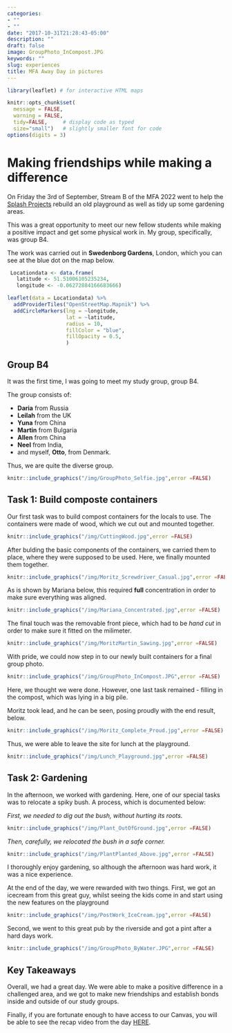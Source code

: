 ```yaml
---
categories:
- ""
- ""
date: "2017-10-31T21:28:43-05:00"
description: ""
draft: false
image: GroupPhoto_InCompost.JPG
keywords: ""
slug: experiences
title: MFA Away Day in pictures
---
```


```r
library(leaflet) # for interactive HTML maps
```


```r
knitr::opts_chunk$set(
  message = FALSE, 
  warning = FALSE, 
  tidy=FALSE,     # display code as typed
  size="small")   # slightly smaller font for code
options(digits = 3)
```

# Making friendships while making a difference

On Friday the 3rd of September, Stream B of the MFA 2022 went to help the [Splash Projects](https://splashprojects.com/) rebuild an old playground as well as tidy up some gardening areas.

This was a great opportunity to meet our new fellow students while making a positive impact and get some physical work in. My group, specifically, was group B4. 

The work was carried out in **Swedenborg Gardens**, London, which you can see at the blue dot on the map below.

```r
 Locationdata <- data.frame(
   latitude <- 51.51006105235234,
   longitude <- -0.06272884166683666)

leaflet(data = Locationdata) %>% 
  addProviderTiles("OpenStreetMap.Mapnik") %>% 
  addCircleMarkers(lng = ~longitude, 
                   lat = ~latitude, 
                   radius = 10, 
                   fillColor = "blue", 
                   fillOpacity = 0.5, 
                   )
```

## Group B4
It was the first time, I was going to meet my study group, group B4. 

The group consists of:

- **Daria** from Russia
- **Leilah** from the UK
- **Yuna** from China
- **Martin** from Bulgaria
- **Allen** from China
- **Neel** from India, 
- and myself, **Otto**, from Denmark. 

Thus, we are quite the diverse group. 

```r
knitr::include_graphics("/img/GroupPhoto_Selfie.jpg",error =FALSE)
```

## Task 1: Build composte containers
Our first task was to build compost containers for the locals to use. The containers were made of wood, which we cut out and mounted together.

```r
knitr::include_graphics("/img/CuttingWood.jpg",error =FALSE)
```

After bulding the basic components of the containers, we carried them to place, where they were supposed to be used. Here, we finally mounted them together.

```r
knitr::include_graphics("/img/Moritz_Screwdriver_Casual.jpg",error =FALSE)
```

As is shown by Mariana below, this required **full** concentration in order to make sure everything was aligned.

```r
knitr::include_graphics("/img/Mariana_Concentrated.jpg",error =FALSE)
```

The final touch was the removable front piece, which had to be *hand cut* in order to make sure it fitted on the milimeter.

```r
knitr::include_graphics("/img/MoritzMartin_Sawing.jpg",error =FALSE)
```

With pride, we could now step in to our newly built containers for a final group photo.

```r
knitr::include_graphics("/img/GroupPhoto_InCompost.JPG",error =FALSE)
```

Here, we thought we were done. However, one last task remained - filling in the compost, which was lying in a big pile.

Moritz took lead, and he can be seen, posing proudly with the end result, below.

```r
knitr::include_graphics("/img/Moritz_Complete_Proud.jpg",error =FALSE)
```

Thus, we were able to leave the site for lunch at the playground.

```r
knitr::include_graphics("/img/Lunch_Playground.jpg",error =FALSE)
```

## Task 2: Gardening

In the afternoon, we worked with gardening. Here, one of our special tasks was to relocate a spiky bush. A process, which is documented below:

*First, we needed to dig out the bush, without hurting its roots.*

```r
knitr::include_graphics("/img/Plant_OutOfGround.jpg",error =FALSE)
```

*Then, carefully, we relocated the bush in a safe corner.*

```r
knitr::include_graphics("/img/PlantPlanted_Above.jpg",error =FALSE)
```

I thoroughly enjoy gardening, so although the afternoon was hard work, it was a nice experience.

At the end of the day, we were rewarded with two things.
First, we got an icecream from this great guy, whilst seeing the kids come in and start using the new features on the playground

```r
knitr::include_graphics("/img/PostWork_IceCream.jpg",error =FALSE)
```

Second, we went to this great pub by the riverside and got a pint after a hard days work.

```r
knitr::include_graphics("/img/GroupPhoto_ByWater.JPG",error =FALSE)
```

## Key Takeaways

Overall, we had a great day. We were able to make a positive difference in a challenged area, and we got to make new friendships and establish bonds inside and outside of our study groups. 

Finally, if you are fortunate enough to have access to our Canvas, you will be able to see the recap video from the day [HERE](https://learning.london.edu/courses/6956/pages/mfa2022-away-day).
